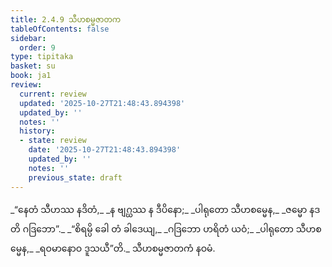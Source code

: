 ```yaml
---
title: 2.4.9 သီဟစမ္မဇာတက
tableOfContents: false
sidebar:
  order: 9
type: tipitaka
basket: su
book: ja1
review:
  current: review
  updated: '2025-10-27T21:48:43.894398'
  updated_by: ''
  notes: ''
  history:
  - state: review
    date: '2025-10-27T21:48:43.894398'
    updated_by: ''
    notes: ''
    previous_state: draft
---
```



<ReviewStatus review={frontmatter.review} showDetails={true} />

<HypothesisAnnotation frontmatter={frontmatter} />

<DynamicBreadcrumb />

<Division number="77" book="ja1" e="ch" v="22" p="49">

<Paragraph number="462" type="verses" book="ja1">
_“နေတံ သီဟဿ နဒိတံ,_  
_န ဗျဂ္ဃဿ န ဒီပိနော;_  
_ပါရုတော သီဟစမ္မေန,_  
_ဇမ္မော နဒတိ ဂဒြဘော”._  

</Paragraph>

</Division>
<Division number="78" book="ja1" e="ch" v="22" p="49">

<Paragraph number="463" type="verses" book="ja1">
_“စိရမ္ပိ ခေါ တံ ခါဒေယျ,_  
_ဂဒြဘော ဟရိတံ ယဝံ;_  
_ပါရုတော သီဟစမ္မေန,_  
_ရဝမာနောဝ ဒူသယီ”တိ._  


</Paragraph>
</Division>

<Paragraph number="464" type="center" book="ja1">
သီဟစမ္မဇာတကံ နဝမံ.
</Paragraph>
